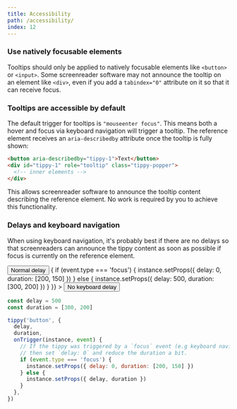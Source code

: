 ```yaml
---
title: Accessibility
path: /accessibility/
index: 12
---
```



### Use natively focusable elements

Tooltips should only be applied to natively focusable elements like `<button>`
or `<input>`. Some screenreader software may not announce the tooltip on an
element like `<div>`, even if you add a `tabindex="0"` attribute on it so that
it can receive focus.

### Tooltips are accessible by default

The default trigger for tooltips is `"mouseenter focus"`. This means both a
hover and focus via keyboard navigation will trigger a tooltip. The reference
element receives an `aria-describedby` attribute once the tooltip is fully
shown:

```html
<button aria-describedby="tippy-1">Text</button>
<div id="tippy-1" role="tooltip" class="tippy-popper">
  <!-- inner elements -->
</div>
```

This allows screenreader software to announce the tooltip content describing the
reference element. No work is required by you to achieve this functionality.

### Delays and keyboard navigation

When using keyboard navigation, it's probably best if there are no delays so
that screenreaders can announce the tippy content as soon as possible if focus
is currently on the reference element.

<Demo>
  <Tippy delay={500} duration={[300, 200]}>
    <Button>Normal delay</Button>
  </Tippy>
  <Tippy
    delay={500}
    duration={[300, 200]}
    onTrigger={(instance, event) => {
      if (event.type === 'focus') {
        instance.setProps({ delay: 0, duration: [200, 150] })
      } else {
        instance.setProps({ delay: 500, duration: [300, 200] })
      }
    }}
  >
    <Button>No keyboard delay</Button>
  </Tippy>
</Demo>

```js
const delay = 500
const duration = [300, 200]

tippy('button', {
  delay,
  duration,
  onTrigger(instance, event) {
    // If the tippy was triggered by a `focus` event (e.g keyboard navigation)
    // then set `delay: 0` and reduce the duration a bit.
    if (event.type === 'focus') {
      instance.setProps({ delay: 0, duration: [200, 150] })
    } else {
      instance.setProps({ delay, duration })
    }
  },
})
```
